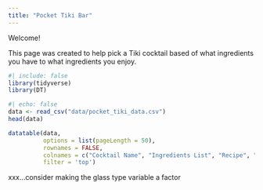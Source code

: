 ```yaml
---
title: "Pocket Tiki Bar"
---
```


Welcome!

This page was created to help pick a Tiki cocktail based of what ingredients you have to what ingredients you enjoy.

```r
#| include: false
library(tidyverse)
library(DT)
```

```r
#| echo: false
data <- read_csv("data/pocket_tiki_data.csv")
head(data)
```

```r
datatable(data,
          options = list(pageLength = 50),
          rownames = FALSE,
          colnames = c("Cocktail Name", "Ingredients List", "Recipe", "Glass Type", "Source"),
          filter = 'top')
```

xxx...consider making the glass type variable a factor

